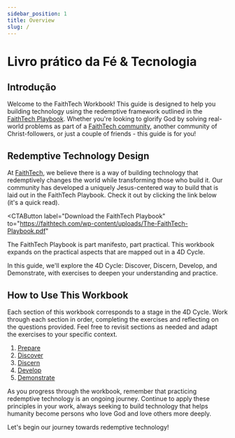 ```yaml
---
sidebar_position: 1
title: Overview
slug: /
---
```



# Livro prático da Fé & Tecnologia

## Introdução

Welcome to the FaithTech Workbook! This guide is designed to help you building technology
using the redemptive framework outlined in the [FaithTech Playbook](https://faithtech.com/wp-content/uploads/The-FaithTech-Playbook.pdf).
Whether you're looking to glorify God by solving real-world problems as part of
a [FaithTech community](https://faithtech.com/communities/), another community of
Christ-followers, or just a couple of friends - this guide is for you!

## Redemptive Technology Design

At [FaithTech](https://faithtech.com/), we believe there is a way of building technology that redemptively changes
the world while transforming those who build it. Our community has developed a uniquely Jesus-centered way to build
that is laid out in the FaithTech Playbook. Check it out by clicking the link below (it's a quick read).

<CTAButton
  label="Download the FaithTech Playbook"
  to="https://faithtech.com/wp-content/uploads/The-FaithTech-Playbook.pdf"
></CTAButton>

The FaithTech Playbook is part manifesto, part practical. This workbook expands on the practical
aspects that are mapped out in a 4D Cycle.

<FourDCycleSvg />

In this guide, we'll explore the 4D Cycle: Discover, Discern, Develop, and Demonstrate, with exercises to deepen
your understanding and practice.

## How to Use This Workbook

Each section of this workbook corresponds to a stage in the 4D Cycle. Work through each section in order, completing the exercises and reflecting on the questions provided. Feel free to revisit sections as needed and adapt the exercises to your specific context.

1. [Prepare](prepare/)
1. [Discover](discover/)
1. [Discern](discern/)
1. [Develop](develop/)
1. [Demonstrate](demonstrate/)

As you progress through the workbook, remember that practicing redemptive technology is an ongoing journey.
Continue to apply these principles in your work, always seeking to build technology that helps humanity
become persons who love God and love others more deeply.

Let's begin our journey towards redemptive technology!
